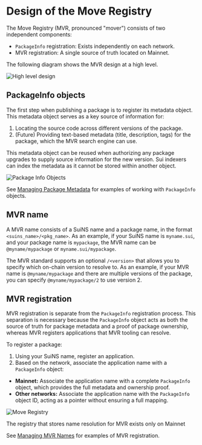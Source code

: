 
<Beta/>

# Design of the Move Registry

The Move Registry (MVR, pronounced "mover") consists of two independent components:

- `PackageInfo` registration: Exists independently on each network.
- MVR registration: A single source of truth located on Mainnet.

The following diagram shows the MVR design at a high level.

![High level design](/images/mvr/mvr-overall.svg)

## PackageInfo objects

The first step when publishing a package is to register its metadata object. This metadata object serves as a key source of information for:

1. Locating the source code across different versions of the package.
2. (Future) Providing text-based metadata (title, description, tags) for the package, which the MVR search engine can use.

This metadata object can be reused when authorizing any package upgrades to supply source information for the new version.
Sui indexers can index the metadata as it cannot be stored within another object.

![Package Info Objects](/images/mvr/mvr-package-info.svg)

See [Managing Package Metadata](./managing-package-info.mdx) for examples of working with `PackageInfo` objects.

## MVR name

A MVR name consists of a SuiNS name and a package name, in the format `<suins_name>/<pkg_name>`.
As an example, if your SuiNS name is `myname.sui`, and your package name is `mypackage`,
the MVR name can be `@myname/mypackage` or `myname.sui/mypackage`.

The MVR standard supports an optional `/<version>` that allows you to specify which on-chain version
to resolve to. As an example, if your MVR name is `@myname/mypackage` and there are multiple versions
of the package, you can specify `@myname/mypackage/2` to use version 2.

## MVR registration

MVR registration is separate from the `PackageInfo` registration process. This separation is necessary because the `PackageInfo` object acts as both the source of truth for package metadata and a proof of package ownership, whereas MVR registers applications that MVR tooling can resolve.

To register a package:

1. Using your SuiNS name, register an application.
2. Based on the network, associate the application name with a `PackageInfo` object:
- **Mainnet:** Associate the application name with a complete `PackageInfo` object, which provides the full metadata and ownership proof.
- **Other networks:** Associate the application name with the `PackageInfo` object ID, acting as a pointer without ensuring a full mapping.

![Move Registry](/images/mvr/mvr-registry.svg)

<Callout type="info" emoji="ℹ️">
The registry that stores name resolution for MVR exists only on Mainnet
</Callout>

See [Managing MVR Names](./mvr-names.mdx) for examples of MVR registration.
